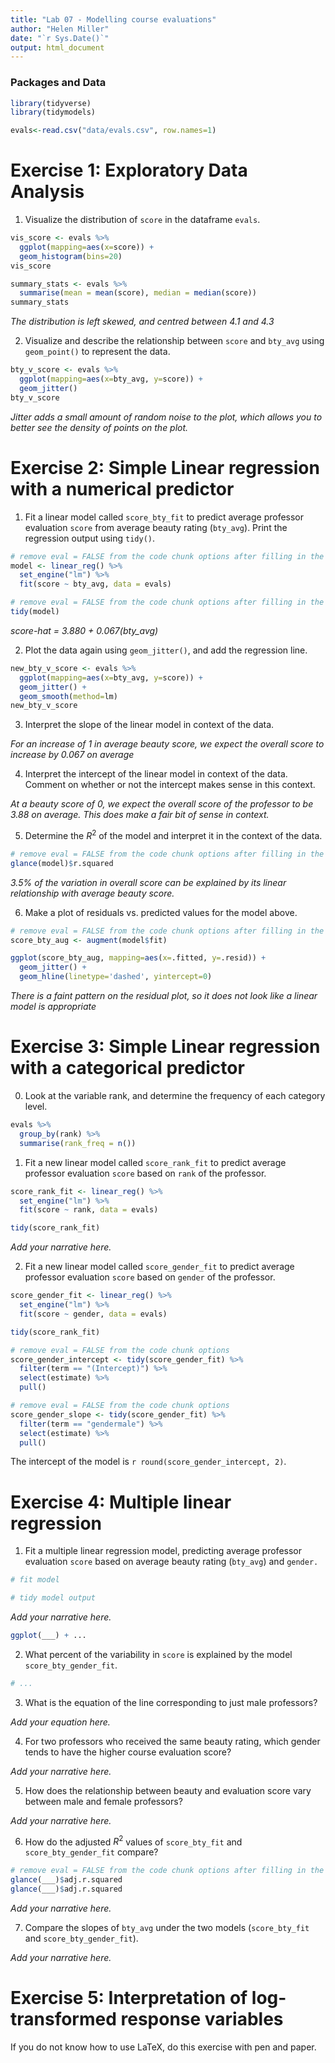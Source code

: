 ```yaml
---
title: "Lab 07 - Modelling course evaluations"
author: "Helen Miller"
date: "`r Sys.Date()`"
output: html_document
---
```


### Packages and Data

```r
library(tidyverse)
library(tidymodels)

```

```r
evals<-read.csv("data/evals.csv", row.names=1)
```

# Exercise 1: Exploratory Data Analysis

1.  Visualize the distribution of `score` in the dataframe `evals`.

```r
vis_score <- evals %>% 
  ggplot(mapping=aes(x=score)) +
  geom_histogram(bins=20)
vis_score
```

```r
summary_stats <- evals %>% 
  summarise(mean = mean(score), median = median(score))
summary_stats
```

*The distribution is left skewed, and centred between 4.1 and 4.3*

2.  Visualize and describe the relationship between `score` and `bty_avg` using `geom_point()` to represent the data.

```r
bty_v_score <- evals %>% 
  ggplot(mapping=aes(x=bty_avg, y=score)) +
  geom_jitter()
bty_v_score
```

*Jitter adds a small amount of random noise to the plot, which allows you to better see the density of points on the plot.*

# Exercise 2: Simple Linear regression with a numerical predictor

1.  Fit a linear model called `score_bty_fit` to predict average professor evaluation `score` from average beauty rating (`bty_avg`). Print the regression output using `tidy()`.

```r
# remove eval = FALSE from the code chunk options after filling in the blanks
model <- linear_reg() %>%
  set_engine("lm") %>%
  fit(score ~ bty_avg, data = evals)
```

```r
# remove eval = FALSE from the code chunk options after filling in the blanks
tidy(model)
```

*score-hat = 3.880 + 0.067(bty_avg)*

2.  Plot the data again using `geom_jitter()`, and add the regression line.

```r
new_bty_v_score <- evals %>% 
  ggplot(mapping=aes(x=bty_avg, y=score)) +
  geom_jitter() +
  geom_smooth(method=lm)
new_bty_v_score
```

3.  Interpret the slope of the linear model in context of the data.

*For an increase of 1 in average beauty score, we expect the overall score to increase by 0.067 on average*

4.  Interpret the intercept of the linear model in context of the data. Comment on whether or not the intercept makes sense in this context.

*At a beauty score of 0, we expect the overall score of the professor to be 3.88 on average. This does make a fair bit of sense in context.*

5.  Determine the $R^2$ of the model and interpret it in the context of the data.

```r
# remove eval = FALSE from the code chunk options after filling in the blanks
glance(model)$r.squared
```

*3.5% of the variation in overall score can be explained by its linear relationship with average beauty score.*

6.  Make a plot of residuals vs. predicted values for the model above.

```r
# remove eval = FALSE from the code chunk options after filling in the blanks
score_bty_aug <- augment(model$fit)

ggplot(score_bty_aug, mapping=aes(x=.fitted, y=.resid)) +
  geom_jitter() +
  geom_hline(linetype='dashed', yintercept=0)
```

*There is a faint pattern on the residual plot, so it does not look like a linear model is appropriate*

# Exercise 3: Simple Linear regression with a categorical predictor

0.  Look at the variable rank, and determine the frequency of each category level.

```r
evals %>% 
  group_by(rank) %>% 
  summarise(rank_freq = n())
```

1.  Fit a new linear model called `score_rank_fit` to predict average professor evaluation `score` based on `rank` of the professor.

```r
score_rank_fit <- linear_reg() %>%
  set_engine("lm") %>%
  fit(score ~ rank, data = evals) 

tidy(score_rank_fit)
```

*Add your narrative here.*

2.  Fit a new linear model called `score_gender_fit` to predict average professor evaluation `score` based on `gender` of the professor.

```r
score_gender_fit <- linear_reg() %>%
  set_engine("lm") %>%
  fit(score ~ gender, data = evals) 

tidy(score_rank_fit)
```

```r
# remove eval = FALSE from the code chunk options
score_gender_intercept <- tidy(score_gender_fit) %>% 
  filter(term == "(Intercept)") %>%
  select(estimate) %>%
  pull()
```

```r
# remove eval = FALSE from the code chunk options
score_gender_slope <- tidy(score_gender_fit) %>% 
  filter(term == "gendermale") %>%
  select(estimate) %>%
  pull()
```

The intercept of the model is `r round(score_gender_intercept, 2)`.

# Exercise 4: Multiple linear regression

1.  Fit a multiple linear regression model, predicting average professor evaluation `score` based on average beauty rating (`bty_avg`) and `gender.`

```r
# fit model

# tidy model output
```

*Add your narrative here.*

```r
ggplot(___) + ...
```

2.  What percent of the variability in `score` is explained by the model `score_bty_gender_fit`.

```r
# ...
```

3.  What is the equation of the line corresponding to just male professors?

*Add your equation here.*

4.  For two professors who received the same beauty rating, which gender tends to have the higher course evaluation score?

*Add your narrative here.*

5.  How does the relationship between beauty and evaluation score vary between male and female professors?

*Add your narrative here.*

6.  How do the adjusted $R^2$ values of `score_bty_fit` and `score_bty_gender_fit` compare?

```r
# remove eval = FALSE from the code chunk options after filling in the blanks
glance(___)$adj.r.squared
glance(___)$adj.r.squared
```

*Add your narrative here.*

7.  Compare the slopes of `bty_avg` under the two models (`score_bty_fit` and `score_bty_gender_fit`).

*Add your narrative here.*

# Exercise 5: Interpretation of log-transformed response variables

If you do not know how to use LaTeX, do this exercise with pen and paper.
